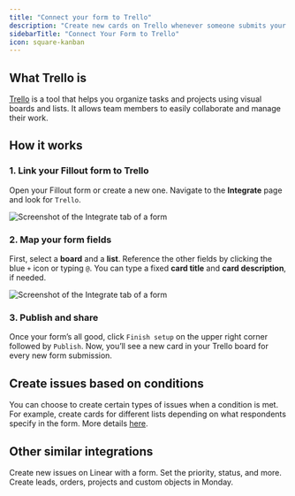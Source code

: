 ```yaml
---
title: "Connect your form to Trello"
description: "Create new cards on Trello whenever someone submits your Fillout form. Set the card title, description, and due date based on form answers dynamically."
sidebarTitle: "Connect Your Form to Trello"
icon: square-kanban
---
```


## What Trello is

[Trello](https://trello.com/?ref=fillout-forms-help-article) is a tool that helps you organize tasks and projects using visual boards and lists. It allows team members to easily collaborate and manage their work.

## How it works

### **1. Link your Fillout form to Trello**

Open your Fillout form or create a new one. Navigate to the **Integrate** page and look for `Trello`.

<Frame>
  <img src="/images/Screenshot2025-02-24at3.17.28PM.png" alt="Screenshot of the Integrate tab of a form" />
</Frame>

### **2. Map your form fields**

First, select a **board** and a **list**. Reference the other fields by clicking the blue `+` icon or typing `@`. You can type a fixed **card title** and **card description**, if needed.

<Frame>
  <img src="/images/Screenshot2025-02-24at3.19.33PM.png" alt="Screenshot of the Integrate tab of a form" />
</Frame>

### **3. Publish and share**

Once your form’s all good, click `Finish setup` on the upper right corner followed by `Publish`. Now, you’ll see a new card in your Trello board for every new form submission.

## Create issues based on conditions

You can choose to create certain types of issues when a condition is met. For example, create cards for different lists depending on what respondents specify in the form. More details [here](/help/conditional-integration).

## Other similar integrations

<CardGroup cols={3}>
  <Card title="Connect your form to Linear" href="/help/linear" icon="diagram-venn" iconType="regular" color="#FFC738">
Create new issues on Linear with a form. Set the priority, status, and more.
  </Card>
  <Card title="Sync form responses to Monday" href="/help/monday" icon="columns-3" iconType="regular" color="#FFC738">
Create leads, orders, projects and custom objects in Monday.
  </Card>
</CardGroup>
